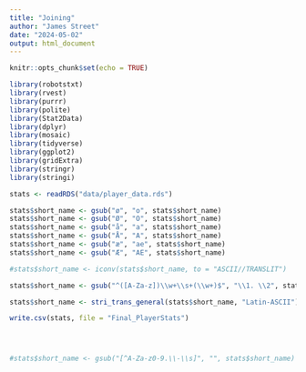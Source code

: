 ```yaml
---
title: "Joining"
author: "James Street"
date: "2024-05-02"
output: html_document
---
```


```r
knitr::opts_chunk$set(echo = TRUE)

library(robotstxt)
library(rvest)
library(purrr)
library(polite)
library(Stat2Data)
library(dplyr)
library(mosaic)
library(tidyverse)
library(ggplot2)
library(gridExtra)
library(stringr)
library(stringi)
```

```r
stats <- readRDS("data/player_data.rds")

stats$short_name <- gsub("ø", "o", stats$short_name)
stats$short_name <- gsub("Ø", "O", stats$short_name)
stats$short_name <- gsub("å", "a", stats$short_name)
stats$short_name <- gsub("Å", "A", stats$short_name)
stats$short_name <- gsub("æ", "ae", stats$short_name)
stats$short_name <- gsub("Æ", "AE", stats$short_name)

#stats$short_name <- iconv(stats$short_name, to = "ASCII//TRANSLIT")

stats$short_name <- gsub("^([A-Za-z])\\w+\\s+(\\w+)$", "\\1. \\2", stats$short_name)

stats$short_name <- stri_trans_general(stats$short_name, "Latin-ASCII")

write.csv(stats, file = "Final_PlayerStats")




#stats$short_name <- gsub("[^A-Za-z0-9.\\-\\s]", "", stats$short_name)


```

